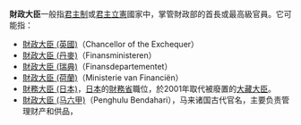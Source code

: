 '''財政大臣'''一般指[[君主制|君主制]]或[[君主立憲|君主立憲]]國家中，掌管財政部的首長或最高級官員。它可能指：

*[[財政大臣_(英國)|財政大臣 (英國)]]（Chancellor of the Exchequer）
*[[財政大臣_(丹麥)|財政大臣 (丹麥)]]（Finansministeren）
*[[財政大臣_(瑞典)|財政大臣 (瑞典)]]（Finansdepartementet）
*[[財政大臣_(荷蘭)|財政大臣 (荷蘭)]]（Ministerie van Financiën）
*[[財務大臣_(日本)|財務大臣 (日本)]]，[[日本|日本]]的[[財務省|財務省]]職位，於2001年取代被廢置的[[大藏大臣|大藏大臣]]。
*[[財政大臣_(马六甲)|財政大臣 (马六甲)]]（Penghulu Bendahari），马来诸国古代官名，主要负责管理财产和供品，

{{Disambig|cat=四字消歧义}}
